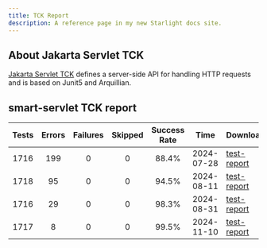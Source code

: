 ```yaml
---
title: TCK Report
description: A reference page in my new Starlight docs site.
---
```


## About Jakarta Servlet TCK
[Jakarta Servlet TCK](https://github.com/jakartaee/servlet/tree/master/tck) defines a server-side API for handling HTTP requests and is based on Junit5 and Arquillian.


## smart-servlet TCK report
| Tests | Errors | Failures |Skipped|Success Rate|Time|Download|
| :---: | :---: | :---: | :---: | :---: | :---: |---|
| 1716 | 199 | 0 | 0 | 88.4% | 2024-07-28 |[test-report](https://github.com/smartboot/smart-servlet/releases/download/v2.0/test-report.zip)|
| 1718 | 95 | 0 | 0 | 94.5% | 2024-08-11 |[test-report](https://github.com/smartboot/smart-servlet/releases/download/v2.1/test-report.zip)|
| 1716 | 29 | 0 | 0 | 98.3% | 2024-08-31 |[test-report](https://github.com/smartboot/smart-servlet/releases/download/v2.2/test-report.zip)|
| 1717 | 8 | 0 | 0 | 99.5% | 2024-11-10 |[test-report](https://github.com/smartboot/smart-servlet/releases/download/v2.3/test-report.zip)|

